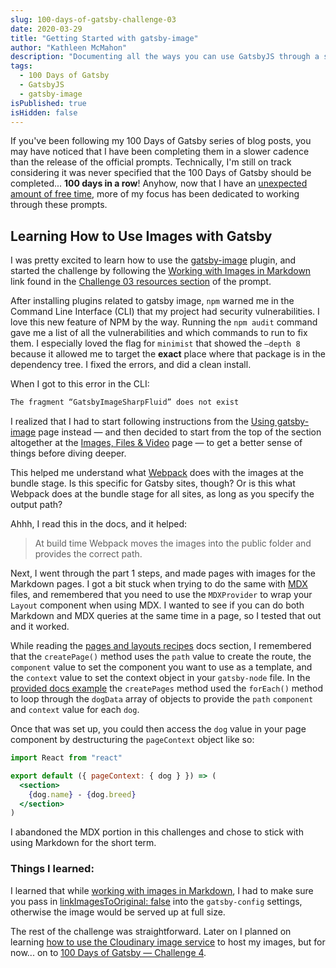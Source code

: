 ```yaml
---
slug: 100-days-of-gatsby-challenge-03
date: 2020-03-29
title: "Getting Started with gatsby-image"
author: "Kathleen McMahon"
description: "Documenting all the ways you can use GatsbyJS through a set of challenges."
tags:
  - 100 Days of Gatsby
  - GatsbyJS
  - gatsby-image
isPublished: true
isHidden: false
---
```


If you've been following my 100 Days of Gatsby series of blog posts, you may have noticed that I have been completing them in a slower cadence than the release of the official prompts. Technically, I'm still on track considering it was never specified that the 100 Days of Gatsby should be completed... **100 days in a row**! Anyhow, now that I have an [unexpected amount of free time](/write/well-that-was-unexpected/), more of my focus has been dedicated to working through these prompts.

## Learning How to Use Images with Gatsby

I was pretty excited to learn how to use the [gatsby-image](https://www.gatsbyjs.org/blog/100days/gatsby-image) plugin, and started the challenge by following the [Working with Images in Markdown](https://www.gatsbyjs.org/docs/working-with-images-in-markdown/) link found in the [Challenge 03 resources section](https://www.gatsbyjs.org/blog/100days/gatsby-image/#challenge-resources) of the prompt.

After installing plugins related to gatsby image, `npm` warned me in the Command Line Interface (CLI) that my project had security vulnerabilities. I love this new feature of NPM by the way. Running the `npm audit` command gave me a list of all the vulnerabilities and which commands to run to fix them. I especially loved the flag for `minimist` that showed the `—depth 8` because it allowed me to target the **exact** place where that package is in the dependency tree. I fixed the errors, and did a clean install.

When I got to this error in the CLI:

```bash
The fragment “GatsbyImageSharpFluid” does not exist
```

I realized that I had to start following instructions from the [Using gatsby-image](https://www.gatsbyjs.org/docs/using-gatsby-image/) page instead — and then decided to start from the top of the section altogether at the [Images, Files & Video](https://www.gatsbyjs.org/docs/images-and-files/) page — to get a better sense of things before diving deeper.

This helped me understand what [Webpack](https://webpack.js.org/) does with the images at the bundle stage. Is this specific for Gatsby sites, though? Or is this what Webpack does at the bundle stage for all sites, as long as you specify the output path?

Ahhh, I read this in the docs, and it helped:

> At build time Webpack moves the images into the public folder and provides the correct path.

Next, I went through the part 1 steps, and made pages with images for the Markdown pages. I got a bit stuck when trying to do the same with [MDX](https://mdxjs.com/) files, and remembered that you need to use the `MDXProvider` to wrap your `Layout` component when using MDX. I wanted to see if you can do both Markdown and MDX queries at the same time in a page, so I tested that out and it worked.

While reading the [pages and layouts recipes](https://www.gatsbyjs.org/docs/recipes/pages-layouts/#creating-pages-automatically) docs section, I remembered that the `createPage()` method uses the `path` value to create the route, the `component` value to set the component you want to use as a template, and the `context` value to set the context object in your `gatsby-node` file. In the [provided docs example](https://www.gatsbyjs.org/docs/recipes/pages-layouts/#directions-3) the `createPages` method used the `forEach()` method to loop through the `dogData` array of objects to provide the `path` `component` and `context` value for each `dog`.

Once that was set up, you could then access the `dog` value in your page component by destructuring the `pageContext` object like so:

```jsx
import React from "react"

export default ({ pageContext: { dog } }) => (
  <section>
    {dog.name} - {dog.breed}
  </section>
)
```

I abandoned the MDX portion in this challenges and chose to stick with using Markdown for the short term.

### Things I learned:

I learned that while [working with images in Markdown](https://www.gatsbyjs.org/docs/working-with-images-in-markdown/#inline-images-with-gatsby-remark-images), I had to make sure you pass in [linkImagesToOriginal: false](https://www.gatsbyjs.org/packages/gatsby-remark-images/?=remar#options) into the `gatsby-config` settings, otherwise the image would be served up at full size.

The rest of the challenge was straightforward. Later on I planned on learning [how to use the Cloudinary image service](https://www.gatsbyjs.org/docs/using-cloudinary-image-service/) to host my images, but for now... on to [100 Days of Gatsby — Challenge 4](/write/100-days-of-gatsby-challenge-04/).
